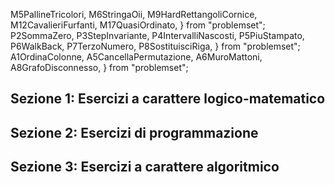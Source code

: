   M5PallineTricolori,
  M6StringaOii,
  M9HardRettangoliCornice,
  M12CavalieriFurfanti,
  M17QuasiOrdinato,
} from "problemset";
  P2SommaZero,
  P3StepInvariante,
  P4IntervalliNascosti,
  P5PiuStampato,
  P6WalkBack,
  P7TerzoNumero,
  P8SostituisciRiga,
} from "problemset";
  A1OrdinaColonne,
  A5CancellaPermutazione,
  A6MuroMattoni,
  A8GrafoDisconnesso,
} from "problemset";

<Contest>

## Sezione 1: Esercizi a carattere logico-matematico

<Section>
  <Problem points={[5, 1, 0]} statement={M5PallineTricolori} />
  <Problem points={[5, 1, 0]} statement={M9HardRettangoliCornice} />
  <Problem points={[5, 1, 0]} statement={M6StringaOii} />
  <Problem points={[5, 1, 0]} statement={M12CavalieriFurfanti} />
  <Problem points={[5, 1, 0]} statement={M17QuasiOrdinato} />
</Section>

## Sezione 2: Esercizi di programmazione

<Section>
  <Problem points={[5, 1, 0]} statement={P8SostituisciRiga} />
  <Problem points={[5, 1, 0]} statement={P7TerzoNumero} />
  <Problem points={[5, 1, 0]} statement={P2SommaZero} />
  <Problem points={[5, 1, 0]} statement={P6WalkBack} />
  <Problem points={[5, 1, 0]} statement={P3StepInvariante} />
  <Problem points={[5, 1, 0]} statement={P4IntervalliNascosti} />
  <Problem points={[5, 1, 0]} statement={P5PiuStampato} />
</Section>

## Sezione 3: Esercizi a carattere algoritmico

<Section>
  <Problem points={[5, 0, 0]} statement={A1OrdinaColonne} />
  <Problem points={[5, 0, 0]} statement={A5CancellaPermutazione} />
  <Problem points={[5, 0, 0]} statement={A6MuroMattoni} />
  <Problem points={[5, 0, 0]} statement={A8GrafoDisconnesso} />
</Section>

</Contest>
